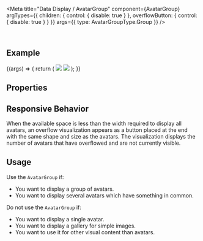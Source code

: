 
<Meta
  title="Data Display / AvatarGroup"
  component={AvatarGroup}
  argTypes={{
    children: { control: { disable: true } },
    overflowButton: { control: { disable: true } }
  }}
  args={{
    type: AvatarGroupType.Group
  }}
/>

<DocsHeader />

<br />

## Example

<Canvas>
  <Story name="Default">
    {(args) => {
      return (
        <AvatarGroup {...args}>
          <Avatar icon="employee" />
          <Avatar initials="JD" />
          <Avatar>
            <img src="https://sap.github.io/ui5-webcomponents/master/assets/images/avatars/woman_avatar_5.png" />
          </Avatar>
          <Avatar>
            <img src="https://sap.github.io/ui5-webcomponents/master/assets/images/avatars/man_avatar_3.png" />
          </Avatar>
        </AvatarGroup>
      );
    }}
  </Story>
</Canvas>

## Properties

<ArgsTable story="." />

## Responsive Behavior

When the available space is less than the width required to display all avatars, an overflow visualization appears as a button placed at the end with the same shape and size as the avatars. The visualization displays the number of avatars that have overflowed and are not currently visible.

## Usage

Use the `AvatarGroup` if:

- You want to display a group of avatars.
- You want to display several avatars which have something in common.

Do not use the `AvatarGroup` if:

- You want to display a single avatar.
- You want to display a gallery for simple images.
- You want to use it for other visual content than avatars.

<Footer />
